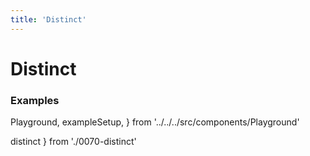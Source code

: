 ```yaml
---
title: 'Distinct'
---
```


# Distinct

### Examples

  Playground,
  exampleSetup,
} from '../../../src/components/Playground'

  distinct
} from './0070-distinct'

<Playground code={distinct} setupCode={exampleSetup} />
